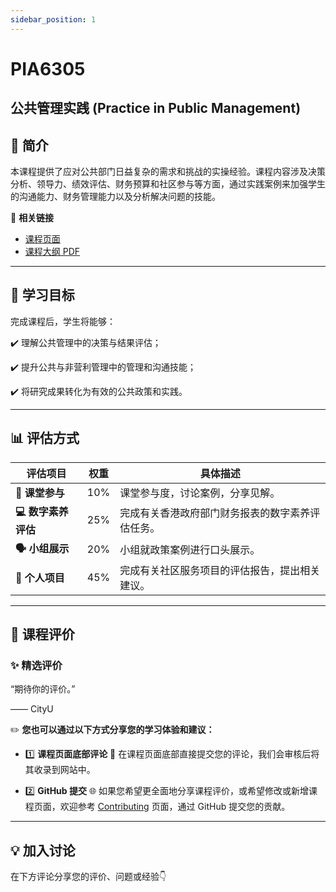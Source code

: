```yaml
---
sidebar_position: 1
---
```


# PIA6305
## 公共管理实践 (Practice in Public Management)

## **📘 简介**
本课程提供了应对公共部门日益复杂的需求和挑战的实操经验。课程内容涉及决策分析、领导力、绩效评估、财务预算和社区参与等方面，通过实践案例来加强学生的沟通能力、财务管理能力以及分析解决问题的技能。

🔗 **相关链接**
- [课程页面](https://www.cityu.edu.hk/catalogue/pg/202526/course/PIA6305.htm)
- [课程大纲 PDF](https://www.cityu.edu.hk/catalogue/pg/202526/course/PIA6305.pdf)

---

## **🎯 学习目标**

完成课程后，学生将能够：

✔️ 理解公共管理中的决策与结果评估；

✔️ 提升公共与非营利管理中的管理和沟通技能；

✔️ 将研究成果转化为有效的公共政策和实践。

---

## **📊 评估方式**

| **评估项目**               | **权重** | **具体描述**                                                                                       |
|---------------------------|---------|---------------------------------------------------------------------------------------------------|
| **📅 课堂参与**             | 10%     | 课堂参与度，讨论案例，分享见解。                                                                 |
| **💻 数字素养评估**         | 25%     | 完成有关香港政府部门财务报表的数字素养评估任务。                                                    |
| **🗣️ 小组展示**            | 20%     | 小组就政策案例进行口头展示。                                                                      |
| **📄 个人项目**            | 45%     | 完成有关社区服务项目的评估报告，提出相关建议。                                                     |

---

## **💬 课程评价**

### ✨ **精选评价**
<div className={commentStyles.commentBox}>
    <p className={commentStyles.commentText}>
        “期待你的评价。”
    </p>
    <p className={commentStyles.commentAuthor}>—— CityU</p>
</div>

✏️ **您也可以通过以下方式分享您的学习体验和建议：**

- 1️⃣ **课程页面底部评论**
💬 在课程页面底部直接提交您的评论，我们会审核后将其收录到网站中。

- 2️⃣ **GitHub 提交**
🌐 如果您希望更全面地分享课程评价，或希望修改或新增课程页面，欢迎参考 [Contributing](/contributing) 页面，通过 GitHub 提交您的贡献。

---

## **💡 加入讨论**

在下方评论分享您的评价、问题或经验👇
<Utterances />